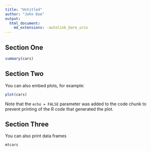 ```yaml
---
title: "Untitled"
author: "John Doe"
output: 
  html_document:
    md_extensions: -autolink_bare_uris
---
```


## Section One

```r
summary(cars)
```

## Section Two

You can also embed plots, for example:

```r
plot(cars)
```

Note that the `echo = FALSE` parameter was added to the code chunk to prevent printing of the R code that generated the plot.

## Section Three

You can also print data frames

```r
mtcars
```


